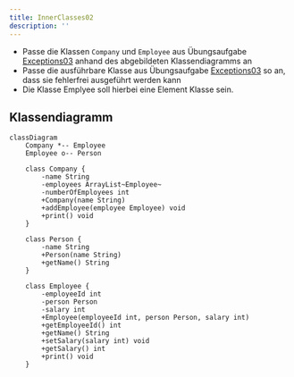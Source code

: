 ```yaml
---
title: InnerClasses02
description: ''
---
```



- Passe die Klassen `Company` und `Employee` aus Übungsaufgabe
  [Exceptions03](../exceptions/exceptions03) anhand des abgebildeten
  Klassendiagramms an
- Passe die ausführbare Klasse aus Übungsaufgabe
  [Exceptions03](../exceptions/exceptions03) so an, dass sie fehlerfrei
  ausgeführt werden kann
- Die Klasse Emplyee soll hierbei eine Element Klasse sein.

## Klassendiagramm

```mermaid
classDiagram
    Company *-- Employee
    Employee o-- Person

    class Company {
        -name String
        -employees ArrayList~Employee~
        -numberOfEmployees int
        +Company(name String)
        +addEmployee(employee Employee) void
        +print() void
    }

    class Person {
        -name String
        +Person(name String)
        +getName() String
    }

    class Employee {
        -employeeId int
        -person Person
        -salary int
        +Employee(employeeId int, person Person, salary int)
        +getEmployeeId() int
        +getName() String
        +setSalary(salary int) void
        +getSalary() int
        +print() void
    }
```

<Exercise pullRequest="55" branchSuffix="inner-classes/02" />
